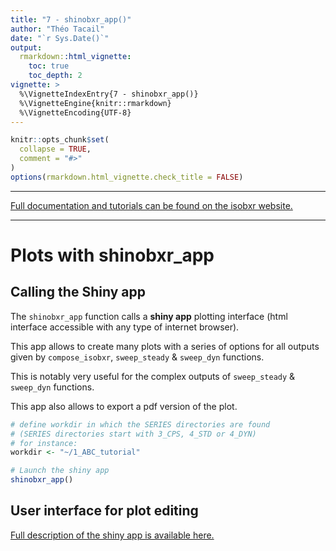 ```yaml
---
title: "7 - shinobxr_app()"
author: "Théo Tacail"
date: "`r Sys.Date()`" 
output: 
  rmarkdown::html_vignette:
    toc: true
    toc_depth: 2
vignette: >
  %\VignetteIndexEntry{7 - shinobxr_app()}
  %\VignetteEngine{knitr::rmarkdown}
  %\VignetteEncoding{UTF-8}
---
```


```r
knitr::opts_chunk$set(
  collapse = TRUE,
  comment = "#>"
)
options(rmarkdown.html_vignette.check_title = FALSE)
```

----

[Full documentation and tutorials can be found on the isobxr website.](https://ttacail.github.io/isobxr_web/)

----

# Plots with **shinobxr_app**
## Calling the Shiny app
The `shinobxr_app` function calls a **shiny app** plotting interface (html interface accessible with any type of internet browser).

This app allows to create many plots with a series of options for all outputs given by `compose_isobxr`, `sweep_steady` & `sweep_dyn` functions.

This is notably very useful for the complex outputs of `sweep_steady` & `sweep_dyn` functions. 

This app also allows to export a pdf version of the plot.


```r
# define workdir in which the SERIES directories are found 
# (SERIES directories start with 3_CPS, 4_STD or 4_DYN) 
# for instance:
workdir <- "~/1_ABC_tutorial"

# Launch the shiny app
shinobxr_app()
```


## User interface for plot editing

[Full description of the shiny app is available here.](https://ttacail.github.io/isobxr_web/vgn_09_runShinyPlots.html)
